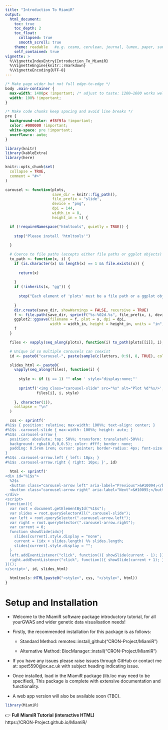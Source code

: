 ```yaml
---
title: "Introduction To MiamiR"
output:
  html_document:
    toc: true
    toc_depth: 2
    toc_float:
      collapsed: true
      smooth_scroll: true
    theme: readable   #e.g. cosmo, cerulean, journal, lumen, paper, sandstone, simplex, spacelab, united, yeti
    self_contained: true
vignette: >
  %\VignetteIndexEntry{Introduction_To_MiamiR}
  %\VignetteEngine{knitr::rmarkdown}
  %\VignetteEncoding{UTF-8}
---
```


```css
/* Make page wider but not full edge-to-edge */
body .main-container {
  max-width: 1400px !important; /* adjust to taste: 1200–1600 works well */
  width: 100% !important;
}

/* Make code chunks keep spacing and avoid line breaks */
pre {
  background-color: #f8f9fa !important;
  color: #000000 !important;
  white-space: pre !important;
  overflow-x: auto;
}
```

```r

library(knitr)
library(kableExtra)
library(here)

knitr::opts_chunk$set(
  collapse = TRUE,
  comment = "#>"
)

carousel <- function(plots,
                     save_dir = knitr::fig_path(), 
                     file_prefix = "slide",
                     device = "png",
                     dpi = 144,
                     width_in = 8,
                     height_in = 5) {

  if (!requireNamespace("htmltools", quietly = TRUE)) {
    
    stop("Please install 'htmltools'")
    
  }

  # Coerce to file paths (accepts either file paths or ggplot objects)
  to_path <- function(x, i) {
    if (is.character(x) && length(x) == 1 && file.exists(x)) {
      
      return(x)
      
    }
    if (!inherits(x, "gg")) {
      
      stop("Each element of 'plots' must be a file path or a ggplot object.")
      
    }
    dir.create(save_dir, showWarnings = FALSE, recursive = TRUE)
    f <- file.path(save_dir, sprintf("%s-%02d.%s", file_prefix, i, device))
    ggplot2::ggsave(filename = f, plot = x, dpi = dpi,
                    width = width_in, height = height_in, units = "in", device = device)
    f
  }

  files <- vapply(seq_along(plots), function(i) to_path(plots[[i]], i), character(1))

  # Unique id so multiple carousels can coexist
  id <- paste0("carousel-", paste(sample(c(letters, 0:9), 8, TRUE), collapse = ""))

  slides_html <- paste0(
    vapply(seq_along(files), function(i) {
      
      style <- if (i == 1) "" else ' style="display:none;"'
      
      sprintf('<img class="carousel-slide" src="%s" alt="Plot %d"%s/>',
              files[i], i, style)
      
    }, character(1)),
    collapse = "\n"
  )

  css <- sprintf('
#%1$s { position: relative; max-width: 100%%; text-align: center; }
#%1$s .carousel-slide { max-width: 100%%; height: auto; }
#%1$s .carousel-arrow {
  position: absolute; top: 50%%; transform: translateY(-50%%);
  background: rgba(0,0,0,0.5); color: #fff; border: none;
  padding: 0.5rem 1rem; cursor: pointer; border-radius: 4px; font-size: 1.5rem;
}
#%1$s .carousel-arrow.left { left: 10px; }
#%1$s .carousel-arrow.right { right: 10px; }', id)

  html <- sprintf('
<div id="%1$s">
  %2$s
  <button class="carousel-arrow left" aria-label="Previous">&#10094;</button>
  <button class="carousel-arrow right" aria-label="Next">&#10095;</button>
</div>
<script>
(function(){
  var root = document.getElementById("%1$s");
  var slides = root.querySelectorAll(".carousel-slide");
  var left = root.querySelector(".carousel-arrow.left");
  var right = root.querySelector(".carousel-arrow.right");
  var current = 0;
  function showSlide(idx){
    slides[current].style.display = "none";
    current = (idx + slides.length) %% slides.length;
    slides[current].style.display = "";
  }
  left.addEventListener("click", function(){ showSlide(current - 1); });
  right.addEventListener("click", function(){ showSlide(current + 1); });
})();
</script>', id, slides_html)

  htmltools::HTML(paste0("<style>", css, "</style>", html))
}
```

# Setup and Installation {.tabset} 

- Welcome to the MiamiR software package introductory tutorial, for all yourGWAS and wider genetic data visualisation needs!

- Firstly, the recommended installation for this package is as follows: 

  * Standard Method: remotes::install_github("CRON-Project/MiamiR")

  * Alternative Method: BiocManager::install("CRON-Project/MiamiR")

- If you have any issues please raise issues through GitHub or contact me at: spet5590@ox.ac.uk with subject heading indicating issue.

- Once installed, load in the MiamiR package (lib.loc may need to be specified), This package is complete with extensive documentation and functionality. 

- A web app version will also be available soon (TBC).
```r
library(MiamiR)
```
👉 **Full MiamiR Tutorial (interactive HTML)**  
https://CRON-Project.github.io/MiamiR/

